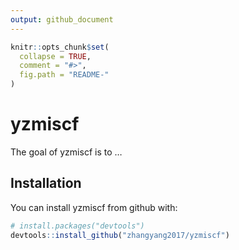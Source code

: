 ```yaml
---
output: github_document
---
```


<!-- README.md is generated from README.Rmd. Please edit that file -->

```r
knitr::opts_chunk$set(
  collapse = TRUE,
  comment = "#>",
  fig.path = "README-"
)
```

# yzmiscf

The goal of yzmiscf is to ...

## Installation

You can install yzmiscf from github with:

```r
# install.packages("devtools")
devtools::install_github("zhangyang2017/yzmiscf")
```

